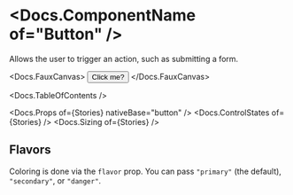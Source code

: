 


<Meta of={Stories} />

# <Docs.ComponentName of="Button" />

Allows the user to trigger an action, such as submitting a form.

<Docs.FauxCanvas>
  <Button sizer={Button.sizer.medium}>Click me?</Button>
</Docs.FauxCanvas>

<Docs.TableOfContents />

<Docs.Props of={Stories} nativeBase="button" />
<Docs.ControlStates of={Stories} />
<Docs.Sizing of={Stories} />

## Flavors

Coloring is done via the `flavor` prop. You can pass `"primary"` (the default),
`"secondary"`, or `"danger"`.

<Canvas of={Stories.AllFlavors} />
